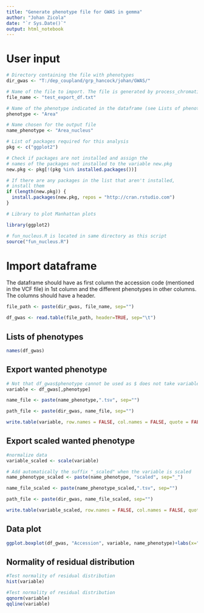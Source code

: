 ---
title: "Generate phenotype file for GWAS in gemma"
author: "Johan Zicola"
date: "`r Sys.Date()`"
output: html_notebook
---

# User input
```{r}

# Directory containing the file with phenotypes
dir_gwas <- "T:/dep_coupland/grp_hancock/johan/GWAS/"

# Name of the file to import. The file is generated by process_chromatinJ_output.Rmd
file_name <- "test_export_df.txt"

# Name of the phenotype indicated in the dataframe (see Lists of phenotypes below)
phenotype <- "Area"

# Name chosen for the output file
name_phenotype <- "Area_nucleus"

```


```{r echo=FALSE}

# List of packages required for this analysis
pkg <- c("ggplot2")

# Check if packages are not installed and assign the
# names of the packages not installed to the variable new.pkg
new.pkg <- pkg[!(pkg %in% installed.packages())]

# If there are any packages in the list that aren't installed,
# install them
if (length(new.pkg)) {
  install.packages(new.pkg, repos = "http://cran.rstudio.com")
}

# Library to plot Manhattan plots

library(ggplot2)

# fun_nucleus.R is located in same directory as this script
source("fun_nucleus.R")

```


# Import dataframe
The dataframe should have as first column the accession code (mentioned in the VCF file) in 1st column
and the different phenotypes in other columns. The columns should have a header.

```{r}

file_path <- paste(dir_gwas, file_name, sep="")

df_gwas <- read.table(file_path, header=TRUE, sep="\t")

```

## Lists of phenotypes
```{r}
names(df_gwas)
```


## Export wanted phenotype
```{r}
# Not that df_gwas$phenotype cannot be used as $ does not take variables
variable <- df_gwas[,phenotype]

name_file <- paste(name_phenotype,".tsv", sep="")

path_file <- paste(dir_gwas, name_file, sep="")

write.table(variable, row.names = FALSE, col.names = FALSE, quote = FALSE, file = path_file, sep = "\t")

```


## Export scaled wanted phenotype
```{r}
#normalize data
variable_scaled <- scale(variable)

# Add automatically the suffix "_scaled" when the variable is scaled
name_phenotype_scaled <- paste(name_phenotype, "scaled", sep="_")

name_file_scaled <- paste(name_phenotype_scaled,".tsv", sep="")

path_file <- paste(dir_gwas, name_file_scaled, sep="")

write.table(variable_scaled, row.names = FALSE, col.names = FALSE, quote = FALSE, file = path_file, sep = "\t")

```


## Data plot
```{r}
ggplot.boxplot(df_gwas, "Accession", variable, name_phenotype)+labs(x="Accession",y=name_phenotype)
```


## Normality of residual distribution
```{r}
#Test normality of residual distribution
hist(variable)
```

```{r}
#Test normality of residual distribution
qqnorm(variable)
qqline(variable)

```






